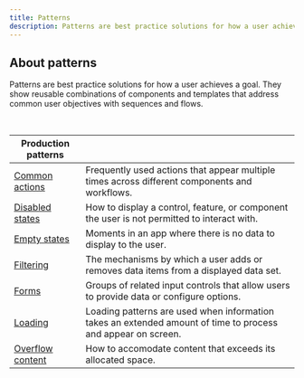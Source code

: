 ```yaml
---
title: Patterns
description: Patterns are best practice solutions for how a user achieves a goal. They show reusable combinations of components and templates that address common user objectives with sequences and flows.
---
```


## About patterns

Patterns are best practice solutions for how a user achieves a goal. They show reusable combinations of components and templates that address common user objectives with sequences and flows.

<br />

| Production patterns                            |                                                                                                              |
| ---------------------------------------------- | ------------------------------------------------------------------------------------------------------------ |
| [Common actions](/patterns/common-actions)     | Frequently used actions that appear multiple times across different components and workflows.  |
| [Disabled states](/patterns/disabled-states)   | How to display a control, feature, or component the user is not permitted to interact with.                                        |
| [Empty states](/patterns/empty-states-pattern)   | Moments in an app where there is no data to display to the user.                                       |
| [Filtering](/patterns/filtering)               | The mechanisms by which a user adds or removes data items from a displayed data set.                       |
| [Forms](/patterns/forms-pattern)   | Groups of related input controls that allow users to provide data or configure options.  |
| [Loading](/patterns/loading)                   | Loading patterns are used when information takes an extended amount of time to process and appear on screen. |
| [Overflow content](/patterns/overflow-content) | How to accomodate content that exceeds its allocated space.                                 |
